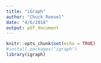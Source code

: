 ```yaml
---
title: "iGraph"
author: "Chuck Roesel"
date: "4/6/2018"
output: pdf_document
---
```


```r
knitr::opts_chunk$set(echo = TRUE)
#install.packages("igraph")
library(igraph)
```

